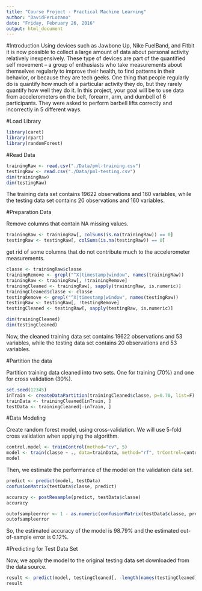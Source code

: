 ```yaml
---
title: "Course Project - Practical Machine Learning"
author: "DavidFerLozano"
date: "Friday, February 26, 2016"
output: html_document
---
```


#Introduction
Using devices such as Jawbone Up, Nike FuelBand, and Fitbit it is now possible to collect a large amount of data about personal activity relatively inexpensively. These type of devices are part of the quantified self movement – a group of enthusiasts who take measurements about themselves regularly to improve their health, to find patterns in their behavior, or because they are tech geeks. One thing that people regularly do is quantify how much of a particular activity they do, but they rarely quantify how well they do it. In this project, your goal will be to use data from accelerometers on the belt, forearm, arm, and dumbell of 6 participants. They were asked to perform barbell lifts correctly and incorrectly in 5 different ways.

#Load Library
```r
library(caret)
library(rpart)
library(randomForest)
```
#Read Data

```r
trainingRaw <- read.csv("./Data/pml-training.csv")
testingRaw <- read.csv("./Data/pml-testing.csv")
dim(trainingRaw)
dim(testingRaw)
```
The training data set contains 19622 observations and 160 variables, while the testing data set contains 20 observations and 160 variables.

#Preparation Data

Remove columns that contain NA missing values.
```r
trainingRaw <- trainingRaw[, colSums(is.na(trainingRaw)) == 0] 
testingRaw <- testingRaw[, colSums(is.na(testingRaw)) == 0] 
```

get rid of some columns that do not contribute much to the accelerometer measurements.

```r
classe <- trainingRaw$classe
trainingRemove <- grepl("^X|timestamp|window", names(trainingRaw))
trainingRaw <- trainingRaw[, !trainingRemove]
trainingCleaned <- trainingRaw[, sapply(trainingRaw, is.numeric)]
trainingCleaned$classe <- classe
testingRemove <- grepl("^X|timestamp|window", names(testingRaw))
testingRaw <- testingRaw[, !testingRemove]
testingCleaned <- testingRaw[, sapply(testingRaw, is.numeric)]

dim(trainingCleaned)
dim(testingCleaned)
```


Now, the cleaned training data set contains 19622 observations and 53 variables, while the testing data set contains 20 observations and 53 variables. 

#Partition the data

Partition training data cleaned into two sets. One for training (70%) and one for cross validation (30%).

```r
set.seed(12345) 
inTrain <- createDataPartition(trainingCleaned$classe, p=0.70, list=F)
trainData <- trainingCleaned[inTrain, ]
testData <- trainingCleaned[-inTrain, ]
```


#Data Modeling

Create random forest model, using cross-validation. We will use 5-fold cross validation when applying the algorithm.

```r
control.model <- trainControl(method="cv", 5)
model <- train(classe ~ ., data=trainData, method="rf", trControl=control.model, ntree=100)
model
```


Then, we estimate the performance of the model on the validation data set.
```r
predict <- predict(model, testData)
confusionMatrix(testData$classe, predict)

accuracy <- postResample(predict, testData$classe)
accuracy

outofsampleerror <- 1 - as.numeric(confusionMatrix(testData$classe, predict)$overall[1])
outofsampleerror
```

So, the estimated accuracy of the model is 98.79% and the estimated out-of-sample error is 0.12%. 

#Predicting for Test Data Set

Now, we apply the model to the original testing data set downloaded from the data source. 
```r
result <- predict(model, testingCleaned[, -length(names(testingCleaned))])
result
```

